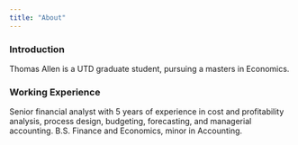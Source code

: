 ---
title: "About"
---

### Introduction

Thomas Allen is a UTD graduate student, pursuing a masters in Economics.

### Working Experience

Senior financial analyst with 5 years of experience in cost and profitability analysis, process design, budgeting, forecasting, and managerial accounting. B.S. Finance and Economics, minor in Accounting.